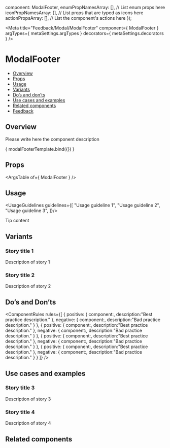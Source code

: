 
  component: ModalFooter,
  enumPropNamesArray: [], // List enum props here
  iconPropNamesArray: [], // List props that are typed as icons here
  actionPropsArray: [], // List the component's actions here
});

<Meta
  title="Feedback/Modal/ModalFooter"
  component={ ModalFooter }
  argTypes={ metaSettings.argTypes }
  decorators={ metaSettings.decorators }
/>

<!--- Component template -->


<!--- Component documentation -->

# ModalFooter
- [Overview](#overview)
- [Props](#props)
- [Usage](#usage)
- [Variants](#variants)
- [Do’s and don’ts](#dos-and-donts)
- [Use cases and examples](#use-cases-and-examples)
- [Related components](#related-components)
- [Feedback](#feedback)

## Overview
Please write here the component description

<Canvas>
  <Story name="Overview"
         args={ {prop1: "prop's default value", prop2: "prop's default value"} }>
    { modalFooterTemplate.bind({}) }
  </Story>
</Canvas>

## Props
<ArgsTable of={ ModalFooter } />

## Usage
<UsageGuidelines guidelines={[
  "Usage guideline 1",
  "Usage guideline 2",
  "Usage guideline 3",
]}/>

<Tip title="Not what you were looking for?">Tip content</Tip>

## Variants
### Story title 1
Description of story 1
<Canvas>
  <Story name="Story title 1">
    <ModalFooter />
    <ModalFooter />
  </Story>
</Canvas>

### Story title 2
Description of story 2
<Canvas>
  <Story name="Story title 2">
    <ModalFooter />
    <ModalFooter />
  </Story>
</Canvas>

## Do’s and Don’ts
<ComponentRules
  rules={[
    {
      positive: {
        component:<ModalFooter />,
        description:"Best practice description."
      },
      negative: {
        component:<ModalFooter />,
        description:"Bad practice description."
      }
    },
    {
      positive: {
        component:<ModalFooter />,
        description:"Best practice description."
      },
      negative: {
        component:<ModalFooter />,
        description:"Bad practice description."
      }
    },
    {
      positive: {
        component:<ModalFooter />,
        description:"Best practice description."
      },
      negative: {
        component:<ModalFooter />,
        description:"Bad practice description."
      }
    },
    {
      positive: {
        component:<ModalFooter />,
        description:"Best practice description."
      },
      negative: {
        component:<ModalFooter />,
        description:"Bad practice description."
      }
    }
  ]}
/>


## Use cases and examples

### Story title 3
Description of story 3
<Canvas>
  <Story name="Story title 3">
    <ModalFooter />
    <ModalFooter />
  </Story>
</Canvas>

### Story title 4
Description of story 4
<Canvas>
  <Story name="Story title 4">
    <ModalFooter />
    <ModalFooter />
  </Story>
</Canvas>

## Related components
<RelatedComponents componentsNames={[]} />